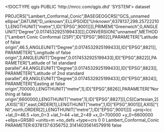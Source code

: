<!DOCTYPE qgis PUBLIC 'http://mrcc.com/qgis.dtd' 'SYSTEM'>
<qgis version="3.30.1-'s-Hertogenbosch">
  <identifier></identifier>
  <parentidentifier></parentidentifier>
  <language></language>
  <type>dataset</type>
  <title></title>
  <abstract></abstract>
  <links/>
  <dates/>
  <fees></fees>
  <encoding></encoding>
  <crs>
    <spatialrefsys nativeFormat="Wkt">
      <wkt>PROJCRS["Lambert_Conformal_Conic",BASEGEOGCRS["GCS_unnamed ellipse",DATUM["D_unknown",ELLIPSOID["Unknown",6378137,298.257222101,LENGTHUNIT["metre",1,ID["EPSG",9001]]]],PRIMEM["Greenwich",0,ANGLEUNIT["Degree",0.0174532925199433]]],CONVERSION["unnamed",METHOD["Lambert Conic Conformal (2SP)",ID["EPSG",9802]],PARAMETER["Latitude of false origin",46.5,ANGLEUNIT["Degree",0.0174532925199433],ID["EPSG",8821]],PARAMETER["Longitude of false origin",3,ANGLEUNIT["Degree",0.0174532925199433],ID["EPSG",8822]],PARAMETER["Latitude of 1st standard parallel",44,ANGLEUNIT["Degree",0.0174532925199433],ID["EPSG",8823]],PARAMETER["Latitude of 2nd standard parallel",49,ANGLEUNIT["Degree",0.0174532925199433],ID["EPSG",8824]],PARAMETER["Easting at false origin",700000,LENGTHUNIT["metre",1],ID["EPSG",8826]],PARAMETER["Northing at false origin",6600000,LENGTHUNIT["metre",1],ID["EPSG",8827]]],CS[Cartesian,2],AXIS["(E)",east,ORDER[1],LENGTHUNIT["metre",1,ID["EPSG",9001]]],AXIS["(N)",north,ORDER[2],LENGTHUNIT["metre",1,ID["EPSG",9001]]]]</wkt>
      <proj4>+proj=lcc +lat_0=46.5 +lon_0=3 +lat_1=44 +lat_2=49 +x_0=700000 +y_0=6600000 +ellps=GRS80 +units=m +no_defs +type=crs</proj4>
      <srsid>0</srsid>
      <srid>0</srid>
      <authid></authid>
      <description>Lambert_Conformal_Conic</description>
      <projectionacronym></projectionacronym>
      <ellipsoidacronym>PARAMETER:6378137:6356752.31414035614579916</ellipsoidacronym>
      <geographicflag>false</geographicflag>
    </spatialrefsys>
  </crs>
  <extent/>
</qgis>
